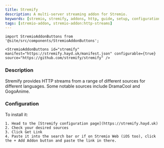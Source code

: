 ```yaml
---
title: Stremify
description: A multi-server streaming addon for Stremio.
keywords: [stremio, stremify, addons, http, guide, setup, configuration, install, link]
tags: [stremio-addon, stremio-addon:http-streams]
---
```


```mdx-code-block
import StremioAddonButtons from '@site/src/components/StremioAddonButtons';

<StremioAddonButtons id="stremify" manifest="https://stremify.hayd.uk/manifest.json" configurable={true} source="https://github.com/stremify/stremify" /> 
```

<h3>Description</h3>

Stremify provides HTTP streams from a range of different sources for different languages. 
Some notable sources include DramaCool and GogoAnime. 

<h3>Configuration</h3>

To install it: 
    
    1. Head to the [Stremify configuration page](https://stremify.hayd.uk) 
    2. Check your desired sources 
    3. Click Get Link 
    4. Paste it into the search bar or if on Stremio Web (iOS too), click the + Add Addon button and paste the link in there.
